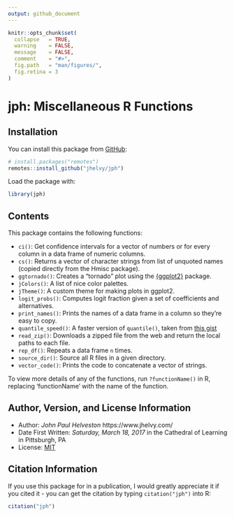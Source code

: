 ```yaml
---
output: github_document
---
```


<!-- README.md is generated from README.Rmd. Please edit that file -->

```r
knitr::opts_chunk$set(
  collapse   = TRUE,
  warning    = FALSE,
  message    = FALSE,
  comment    = "#>",
  fig.path   = "man/figures/",
  fig.retina = 3
)
```

# jph: Miscellaneous R Functions

<!-- badges: start -->

<!-- badges: end -->

## Installation

You can install this package from [GitHub](https://github.com/jhelvy/jph):

```r
# install.packages("remotes")
remotes::install_github("jhelvy/jph")
```

Load the package with:

```r
library(jph)
```

## Contents

This package contains the following functions:

* `ci()`: Get confidence intervals for a vector of numbers or for every column in a data frame of numeric columns.
* `cs()`: Returns a vector of character strings from list of unquoted names (copied directly from the Hmisc package).
* `ggtornado()`: Creates a "tornado" plot using the [{ggplot2}](https://ggplot2.tidyverse.org/) package.
* `jColors()`: A list of nice color palettes.
* `jTheme()`: A custom theme for making plots in ggplot2.
* `logit_probs()`: Computes logit fraction given a set of coefficients and alternatives.
* `print_names()`: Prints the names of a data frame in a column so they're easy to copy.
* `quantile_speed()`: A faster version of `quantile()`, taken from [this gist](https://gist.github.com/sikli/f1775feb9736073cefee97ec81f6b193)
* `read_zip()`: Downloads a zipped file from the web and return the local paths to each file.
* `rep_df()`: Repeats a data frame `n` times.
* `source_dir()`: Source all R files in a given directory.
* `vector_code()`: Prints the code to concatenate a vector of strings.

To view more details of any of the functions, run `?functionName()` in R, replacing 'functionName' with the name of the function.

## Author, Version, and License Information

- Author: *John Paul Helveston* https://www.jhelvy.com/
- Date First Written: *Saturday, March 18, 2017* in the Cathedral of Learning in Pittsburgh, PA
- License: [MIT](https://github.com/jhelvy/jph/blob/master/LICENSE.md)

## Citation Information

If you use this package for in a publication, I would greatly appreciate it if you cited it - you can get the citation by typing `citation("jph")` into R:

```r
citation("jph")
```
